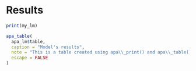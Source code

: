 # Results



```r
print(my_lm)

```


```r
apa_table(
  apa_lm$table,
  caption = "Model's results",
  note = "This is a table created using apa\\_print() and apa\\_table().",
  escape = FALSE
)
```